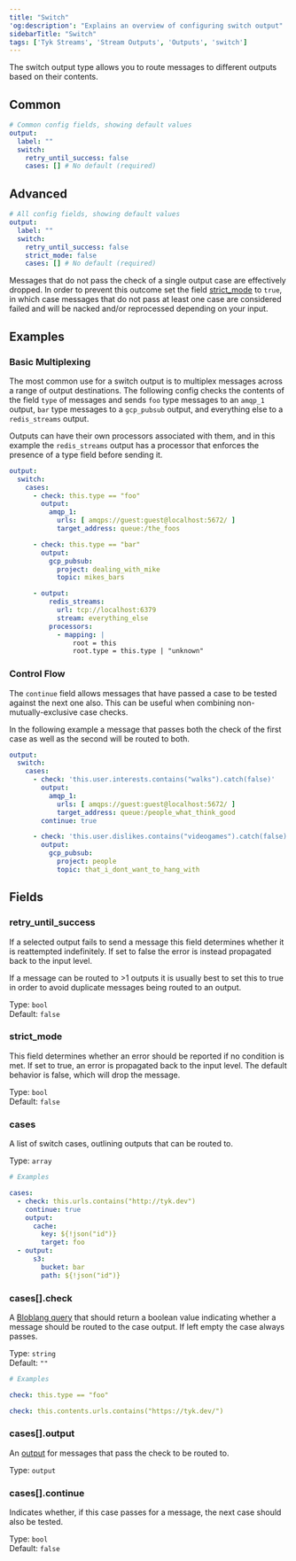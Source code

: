 ```yaml
---
title: "Switch"
'og:description': "Explains an overview of configuring switch output"
sidebarTitle: "Switch"
tags: ['Tyk Streams', 'Stream Outputs', 'Outputs', 'switch']
---
```


The switch output type allows you to route messages to different outputs based on their contents.

## Common

```yml
# Common config fields, showing default values
output:
  label: ""
  switch:
    retry_until_success: false
    cases: [] # No default (required)
```

## Advanced

```yml
# All config fields, showing default values
output:
  label: ""
  switch:
    retry_until_success: false
    strict_mode: false
    cases: [] # No default (required)
```

Messages that do not pass the check of a single output case are effectively dropped. In order to prevent this outcome set the field [strict_mode](/5.5/#strict_mode) to `true`, in which case messages that do not pass at least one case are considered failed and will be nacked and/or reprocessed depending on your input.

## Examples

### Basic Multiplexing


The most common use for a switch output is to multiplex messages across a range of output destinations. The following config checks the contents of the field `type` of messages and sends `foo` type messages to an `amqp_1` output, `bar` type messages to a `gcp_pubsub` output, and everything else to a `redis_streams` output.

Outputs can have their own processors associated with them, and in this example the `redis_streams` output has a processor that enforces the presence of a type field before sending it.

```yaml
output:
  switch:
    cases:
      - check: this.type == "foo"
        output:
          amqp_1:
            urls: [ amqps://guest:guest@localhost:5672/ ]
            target_address: queue:/the_foos

      - check: this.type == "bar"
        output:
          gcp_pubsub:
            project: dealing_with_mike
            topic: mikes_bars

      - output:
          redis_streams:
            url: tcp://localhost:6379
            stream: everything_else
          processors:
            - mapping: |
                root = this
                root.type = this.type | "unknown"
```

### Control Flow

The `continue` field allows messages that have passed a case to be tested against the next one also. This can be useful when combining non-mutually-exclusive case checks.

In the following example a message that passes both the check of the first case as well as the second will be routed to both.

```yaml
output:
  switch:
    cases:
      - check: 'this.user.interests.contains("walks").catch(false)'
        output:
          amqp_1:
            urls: [ amqps://guest:guest@localhost:5672/ ]
            target_address: queue:/people_what_think_good
        continue: true

      - check: 'this.user.dislikes.contains("videogames").catch(false)'
        output:
          gcp_pubsub:
            project: people
            topic: that_i_dont_want_to_hang_with
```

## Fields

### retry_until_success

If a selected output fails to send a message this field determines whether it is reattempted indefinitely. If set to false the error is instead propagated back to the input level.

If a message can be routed to >1 outputs it is usually best to set this to true in order to avoid duplicate messages being routed to an output.


Type: `bool`  
Default: `false`  

### strict_mode

This field determines whether an error should be reported if no condition is met. If set to true, an error is propagated back to the input level. The default behavior is false, which will drop the message.


Type: `bool`  
Default: `false`  

### cases

A list of switch cases, outlining outputs that can be routed to.


Type: `array`  

```yml
# Examples

cases:
  - check: this.urls.contains("http://tyk.dev")
    continue: true
    output:
      cache:
        key: ${!json("id")}
        target: foo
  - output:
      s3:
        bucket: bar
        path: ${!json("id")}
```

### cases[].check

A [Bloblang query](/5.5/product-stack/tyk-streaming/guides/bloblang/overview) that should return a boolean value indicating whether a message should be routed to the case output. If left empty the case always passes.


Type: `string`  
Default: `""`  

```yml
# Examples

check: this.type == "foo"

check: this.contents.urls.contains("https://tyk.dev/")
```

### cases[].output

An [output](/5.5/product-stack/tyk-streaming/configuration/outputs/overview) for messages that pass the check to be routed to.


Type: `output`  

### cases[].continue

Indicates whether, if this case passes for a message, the next case should also be tested.


Type: `bool`  
Default: `false`  
